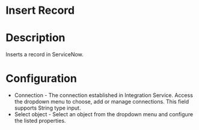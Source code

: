 ﻿# Insert Record

# Description

Inserts a record in ServiceNow.

# Configuration

* Connection - The connection established in Integration Service. Access the dropdown menu to choose, add or manage connections. This field supports String type input.
* Select object - Select an object from the dropdown menu and configure the listed properties.
